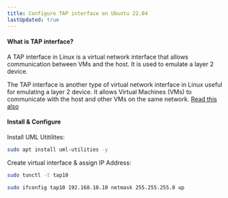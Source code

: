 ```yaml
---
title: Configure TAP interface on Ubuntu 22.04
lastUpdated: true
---
```


#### What is TAP interface?

A TAP interface in Linux is a virtual network interface that allows communication between VMs and the host. It is used to emulate a layer 2 device.

The TAP interface is another type of virtual network interface in Linux useful for emulating a layer 2 device. It allows Virtual Machines (VMs) to communicate with the host and other VMs on the same network. [Read this also](https://www.baeldung.com/linux/create-check-network-interfaces)

#### Install & Configure

Install UML Utitilites:

```sh
sudo apt install uml-utilities -y
```

Create virtual interface & assign IP Address:

```bash
sudo tunctl -t tap10
```

```bash
sudo ifconfig tap10 192.168.10.10 netmask 255.255.255.0 up
```
